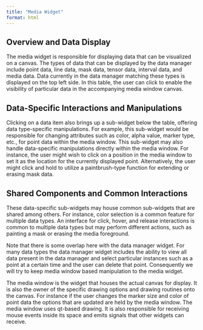 ```yaml
---
title: "Media Widget"
format: html
---
```


## Overview and Data Display

The media widget is responsible for displaying data that can be visualized on a canvas. The types of data that can be displayed by the data manager include point data, line data, mask data, tensor data, interval data, and media data. Data currently in the data manager matching these types is displayed on the top left side. In this table, the user can click to enable the visibility of particular data in the accompanying media window canvas.

## Data-Specific Interactions and Manipulations

Clicking on a data item also brings up a sub-widget below the table, offering data type-specific manipulations. For example, this sub-widget would be responsible for changing attributes such as color, alpha value, marker type, etc., for point data within the media window. This sub-widget may also handle data-specific manipulations directly within the media window. For instance, the user might wish to click on a position in the media window to set it as the location for the currently displayed point. Alternatively, the user might click and hold to utilize a paintbrush-type function for extending or erasing mask data.

## Shared Components and Common Interactions

These data-specific sub-widgets may house common sub-widgets that are shared among others. For instance, color selection is a common feature for multiple data types. An interface for click, hover, and release interactions is common to multiple data types but may perform different actions, such as painting a mask or erasing the media foreground.

Note that there is some overlap here with the data manager widget. For many data types the data manager widget includes the ability to view all data present in the data manager and select particular instances such as a point at a certain time and the user can delete that point. Consequently we will try to keep media window based manipulation to the media widget. 

The media window is the widget that houses the actual canvas for display. It is also the owner of the specific drawing options and drawing routines onto the canvas. For instance if the user changes the marker size and color of point data the options that are updated are held by the media window. The media window uses qt-based drawing. It is also responsible for receiving mouse events inside its space and emits signals that other widgets can receive.
